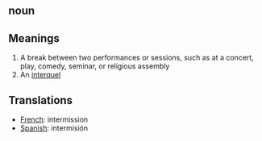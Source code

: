 == noun ==

== Meanings ==

#A break between two performances or sessions, such as at a concert, play, comedy, seminar, or religious assembly
#An [[interquel]]
== Translations ==

* [[French]]: intermission
* [[Spanish]]: intermisión